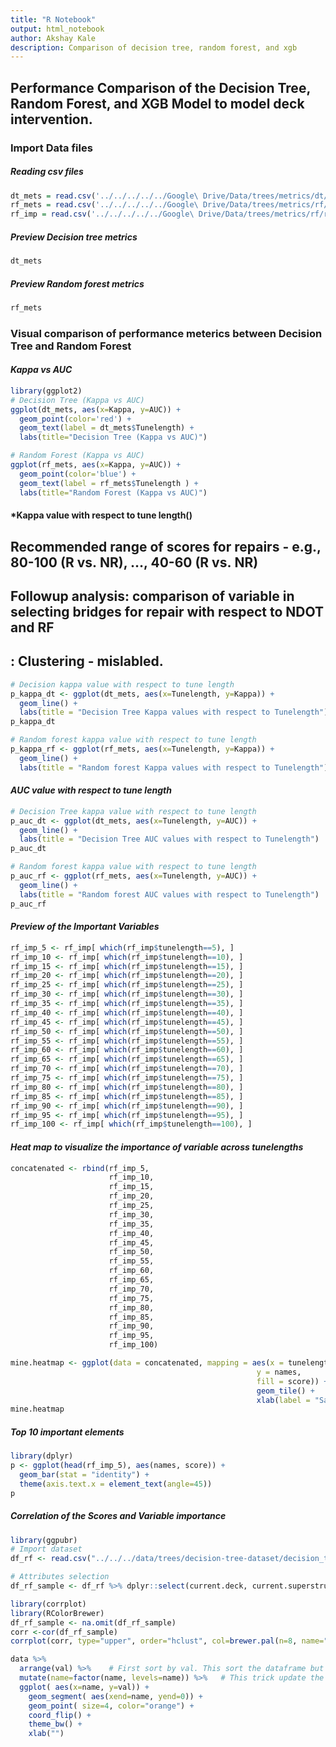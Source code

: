 ```yaml
---
title: "R Notebook"
output: html_notebook
author: Akshay Kale
description: Comparison of decision tree, random forest, and xgb 
---
```

## Performance Comparison of the Decision Tree, Random Forest, and XGB Model to model deck intervention.
### Import Data files
##### *Reading csv files*
```r
dt_mets = read.csv('../../../../../Google\ Drive/Data/trees/metrics/dt/tree-metric-deck-nou.csv') 
rf_mets = read.csv('../../../../../Google\ Drive/Data/trees/metrics/rf/rf-metrics-deck-nou.csv')
rf_imp = read.csv('../../../../../Google\ Drive/Data/trees/metrics/rf/rf-varImp-deck-nou.csv')
```

##### *Preview Decision tree metrics*
```r
dt_mets
```

##### *Preview Random forest metrics*
```r
rf_mets
```

### Visual comparison of performance meterics between Decision Tree and Random Forest
#### *Kappa vs AUC*
```r
library(ggplot2)
# Decision Tree (Kappa vs AUC)
ggplot(dt_mets, aes(x=Kappa, y=AUC)) + 
  geom_point(color='red') + 
  geom_text(label = dt_mets$Tunelength) +
  labs(title="Decision Tree (Kappa vs AUC)")

# Random Forest (Kappa vs AUC)
ggplot(rf_mets, aes(x=Kappa, y=AUC)) + 
  geom_point(color='blue') + 
  geom_text(label = rf_mets$Tunelength ) +
  labs(title="Random Forest (Kappa vs AUC)")
```

#### *Kappa value with respect to tune length()
## Recommended range of scores for repairs - e.g., 80-100 (R vs. NR), ..., 40-60 (R vs. NR)
## Followup analysis: comparison of variable in selecting bridges for repair with respect to NDOT and RF
##                   : Clustering - mislabled.
```r
# Decision kappa value with respect to tune length
p_kappa_dt <- ggplot(dt_mets, aes(x=Tunelength, y=Kappa)) +
  geom_line() +
  labs(title = "Decision Tree Kappa values with respect to Tunelength")
p_kappa_dt

# Random forest kappa value with respect to tune length
p_kappa_rf <- ggplot(rf_mets, aes(x=Tunelength, y=Kappa)) +
  geom_line() +
  labs(title = "Random forest Kappa values with respect to Tunelength")
```

#### *AUC value with respect to tune length*
```r
# Decision Tree kappa value with respect to tune length
p_auc_dt <- ggplot(dt_mets, aes(x=Tunelength, y=AUC)) +
  geom_line() +
  labs(title = "Decision Tree AUC values with respect to Tunelength")
p_auc_dt

# Random forest kappa value with respect to tune length
p_auc_rf <- ggplot(rf_mets, aes(x=Tunelength, y=AUC)) +
  geom_line() +
  labs(title = "Random forest AUC values with respect to Tunelength")
p_auc_rf
```

#### *Preview of the Important Variables*
```r
rf_imp_5 <- rf_imp[ which(rf_imp$tunelength==5), ]
rf_imp_10 <- rf_imp[ which(rf_imp$tunelength==10), ]
rf_imp_15 <- rf_imp[ which(rf_imp$tunelength==15), ]
rf_imp_20 <- rf_imp[ which(rf_imp$tunelength==20), ]
rf_imp_25 <- rf_imp[ which(rf_imp$tunelength==25), ]
rf_imp_30 <- rf_imp[ which(rf_imp$tunelength==30), ]
rf_imp_35 <- rf_imp[ which(rf_imp$tunelength==35), ]
rf_imp_40 <- rf_imp[ which(rf_imp$tunelength==40), ]
rf_imp_45 <- rf_imp[ which(rf_imp$tunelength==45), ]
rf_imp_50 <- rf_imp[ which(rf_imp$tunelength==50), ]
rf_imp_55 <- rf_imp[ which(rf_imp$tunelength==55), ]
rf_imp_60 <- rf_imp[ which(rf_imp$tunelength==60), ]
rf_imp_65 <- rf_imp[ which(rf_imp$tunelength==65), ]
rf_imp_70 <- rf_imp[ which(rf_imp$tunelength==70), ]
rf_imp_75 <- rf_imp[ which(rf_imp$tunelength==75), ]
rf_imp_80 <- rf_imp[ which(rf_imp$tunelength==80), ]
rf_imp_85 <- rf_imp[ which(rf_imp$tunelength==85), ]
rf_imp_90 <- rf_imp[ which(rf_imp$tunelength==90), ]
rf_imp_95 <- rf_imp[ which(rf_imp$tunelength==95), ]
rf_imp_100 <- rf_imp[ which(rf_imp$tunelength==100), ]
```

#### *Heat map to visualize the importance of variable across tunelengths*
```r
concatenated <- rbind(rf_imp_5,
                      rf_imp_10,
                      rf_imp_15,
                      rf_imp_20,
                      rf_imp_25,
                      rf_imp_30,
                      rf_imp_35,
                      rf_imp_40,
                      rf_imp_45,
                      rf_imp_50,
                      rf_imp_55,
                      rf_imp_60,
                      rf_imp_65,
                      rf_imp_70,
                      rf_imp_75,
                      rf_imp_80,
                      rf_imp_85,
                      rf_imp_90,
                      rf_imp_95,
                      rf_imp_100)

mine.heatmap <- ggplot(data = concatenated, mapping = aes(x = tunelength,
                                                       y = names,
                                                       fill = score)) +
                                                       geom_tile() +
                                                       xlab(label = "Sample")
mine.heatmap
```
##### *Top 10 important elements*
```r
library(dplyr)
p <- ggplot(head(rf_imp_5), aes(names, score)) +
  geom_bar(stat = "identity") + 
  theme(axis.text.x = element_text(angle=45))
p
```

##### *Correlation of the Scores and Variable importance*
```r
library(ggpubr)
# Import dataset
df_rf <- read.csv("../../../data/trees/decision-tree-dataset/decision_tree.csv")

# Attributes selection
df_rf_sample <- df_rf %>% dplyr::select(current.deck, current.superstructure, current.superstructure, total.deck.intervention, total.sub.intervention, total.super.intervention, snowfall, freezethaw, precipitation)
```

```r
library(corrplot)
library(RColorBrewer)
df_rf_sample <- na.omit(df_rf_sample)
corr <-cor(df_rf_sample)
corrplot(corr, type="upper", order="hclust", col=brewer.pal(n=8, name="RdYlBu"))
```
```r
data %>%
  arrange(val) %>%    # First sort by val. This sort the dataframe but NOT the factor levels
  mutate(name=factor(name, levels=name)) %>%   # This trick update the factor levels
  ggplot( aes(x=name, y=val)) +
    geom_segment( aes(xend=name, yend=0)) +
    geom_point( size=4, color="orange") +
    coord_flip() +
    theme_bw() +
    xlab("")
```


